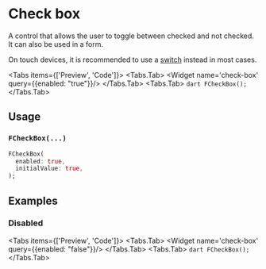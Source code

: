 
# Check box
A control that allows the user to toggle between checked and not checked. It can also be used in a form.

On touch devices, it is recommended to use a [switch](/docs/switch) instead in most cases.

<Tabs items={['Preview', 'Code']}>
    <Tabs.Tab>
        <Widget name='check-box' query={{enabled: "true"}}/>
    </Tabs.Tab>
    <Tabs.Tab>
        ```dart
        FCheckBox();
        ```
    </Tabs.Tab>
</Tabs>

## Usage

### `FCheckBox(...)`

```dart
FCheckBox(
  enabled: true,
  initialValue: true,
);
```

## Examples

### Disabled

<Tabs items={['Preview', 'Code']}>
    <Tabs.Tab>
        <Widget name='check-box' query={{enabled: "false"}}/>
    </Tabs.Tab>
    <Tabs.Tab>
        ```dart
        FCheckBox();
        ```
    </Tabs.Tab>
</Tabs>

